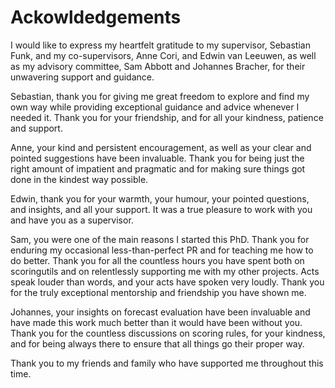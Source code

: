 # Ackowldedgements {-}

I would like to express my heartfelt gratitude to my supervisor, Sebastian Funk, and my co-supervisors, Anne Cori, and Edwin van Leeuwen, as well as my advisory committee, Sam Abbott and Johannes Bracher, for their unwavering support and guidance.

Sebastian, thank you for giving me great freedom to explore and find my own way while providing exceptional guidance and advice whenever I needed it. Thank you for your friendship, and for all your kindness, patience and support.

Anne, your kind and persistent encouragement, as well as your clear and pointed suggestions have been invaluable. Thank you for being just the right amount of impatient and pragmatic and for making sure things got done in the kindest way possible. 

Edwin, thank you for your warmth, your humour, your pointed questions, and insights, and all your support. It was a true pleasure to work with you and have you as a supervisor. 

Sam, you were one of the main reasons I started this PhD. Thank you for enduring my occasional less-than-perfect PR and for teaching me how to do better. Thank you for all the countless hours you have spent both on scoringutils and on relentlessly supporting me with my other projects. Acts speak louder than words, and your acts have spoken very loudly. Thank you for the truly exceptional mentorship and friendship you have shown me. 

Johannes, your insights on forecast evaluation have been invaluable and have made this work much better than it would have been without you. Thank you for the countless discussions on scoring rules, for your kindness, and for being always there to ensure that all things go their proper way.

Thank you to my friends and family who have supported me throughout this time. 
